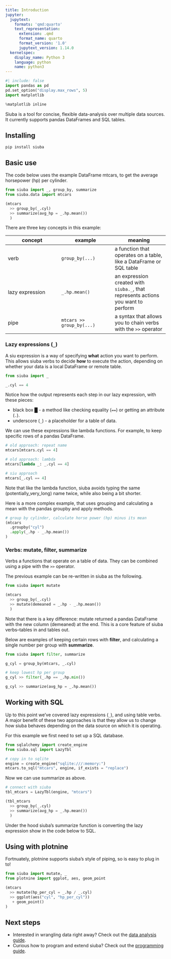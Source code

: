 ```yaml
---
title: Introduction
jupyter:
  jupytext:
    formats: 'qmd:quarto'
    text_representation:
      extension: .qmd
      format_name: quarto
      format_version: '1.0'
      jupytext_version: 1.14.0
  kernelspec:
    display_name: Python 3
    language: python
    name: python3
---
```


```python
#| include: false
import pandas as pd
pd.set_option("display.max_rows", 5)
import matplotlib

%matplotlib inline
```

Siuba is a tool for concise, flexible data-analysis over multiple data sources. It currently supports pandas DataFrames and SQL tables.


## Installing


```
pip install siuba
```

## Basic use

The code below uses the example DataFrame mtcars, to get the average horsepower (hp) per cylinder.

```python
from siuba import _, group_by, summarize
from siuba.data import mtcars

(mtcars
  >> group_by(_.cyl)
  >> summarize(avg_hp = _.hp.mean())
  )
```

There are three key concepts in this example:


| concept | example | meaning |
| ------- | ------- | ------- |
| verb    | `group_by(...)` | a function that operates on a table, like a DataFrame or SQL table |
| lazy expression | `_.hp.mean()` | an expression created with `siuba._`, that represents actions you want to perform |
| pipe | `mtcars >> group_by(...)` | a syntax that allows you to chain verbs with the `>>` operator |

### Lazy expressions (`_`)

A siu expression is a way of specifying **what** action you want to perform.
This allows siuba verbs to decide **how** to execute the action, depending on whether your data is a local DataFrame or remote table.

```python
from siuba import _

_.cyl == 4
```

Notice how the output represents each step in our lazy expression, with these pieces:

* black box █ - a method like checking equality (`==`) or getting an attribute (`.`).
* underscore (`_`) - a placeholder for a table of data.

We can use these expressions like lambda functions.
For example, to keep specific rows of a pandas DataFrame.

```python
# old approach: repeat name
mtcars[mtcars.cyl == 4]

# old approach: lambda
mtcars[lambda _: _.cyl == 4]

# siu approach
mtcars[_.cyl == 4]
```

Note that like the lambda function, siuba avoids typing the same (potentially_very_long) name twice, while also being a bit shorter.

Here is a more complex example, that uses grouping and calculating a mean with the pandas groupby and apply methods.

```python
# group by cylinder, calculate horse power (hp) minus its mean
(mtcars
  .groupby("cyl")
  .apply(_.hp - _.hp.mean())
)
```

### Verbs: mutate, filter, summarize

Verbs a functions that operate on a table of data.
They can be combined using a pipe with the `>>` operator.

The previous example can be re-written in siuba as the following.

```python
from siuba import mutate

(mtcars
  >> group_by(_.cyl)
  >> mutate(demeaned = _.hp - _.hp.mean())
  )
```

Note that there is a key difference: mutate returned a pandas DataFrame with the new column (demeaned) at the end. This is a core feature of siuba verbs--tables in and tables out.

Below are examples of keeping certain rows with **filter**, and calculating a single number per group with **summarize**.

```python
from siuba import filter, summarize

g_cyl = group_by(mtcars, _.cyl)

# keep lowest hp per group
g_cyl >> filter(_.hp == _.hp.min())
```

```python
g_cyl >> summarize(avg_hp = _.hp.mean())
```

## Working with SQL

Up to this point we've covered lazy expressions (`_`), and using table verbs. A major benefit of these two approaches is that they allow us to change how siuba behaves depending on the data source on which it is operating.

For this example we first need to set up a SQL database.

```python
from sqlalchemy import create_engine
from siuba.sql import LazyTbl

# copy in to sqlite
engine = create_engine("sqlite:///:memory:")
mtcars.to_sql("mtcars", engine, if_exists = "replace")
```

Now we can use summarize as above.

```python
# connect with siuba
tbl_mtcars = LazyTbl(engine, "mtcars")

(tbl_mtcars
  >> group_by(_.cyl)
  >> summarize(avg_hp = _.hp.mean())
  )
```

Under the hood siuba's summarize function is converting the lazy expression show in the code below to SQL.

## Using with plotnine

Fortnuately, plotnine supports siuba's style of piping, so is easy to plug in to!

```python
from siuba import mutate, _
from plotnine import ggplot, aes, geom_point

(mtcars
  >> mutate(hp_per_cyl = _.hp / _.cyl)
  >> ggplot(aes("cyl", "hp_per_cyl"))
   + geom_point()
)
```

## Next steps

* Interested in wrangling data right away? Check out the [data analysis guide](guide_analysis.Rmd).
* Curious how to program and extend siuba? Check out the [programming guide](guide_programming.Rmd).
